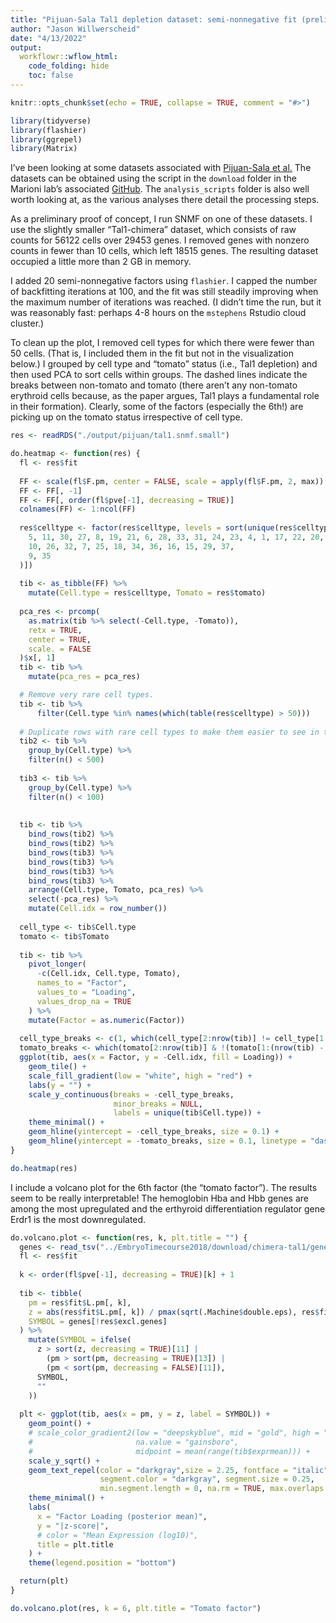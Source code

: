 ```yaml
---
title: "Pijuan-Sala Tal1 depletion dataset: semi-nonnegative fit (preliminary)"
author: "Jason Willwerscheid"
date: "4/13/2022"
output:
  workflowr::wflow_html:
    code_folding: hide
    toc: false
---
```


```r
knitr::opts_chunk$set(echo = TRUE, collapse = TRUE, comment = "#>")
```

```r
library(tidyverse)
library(flashier)
library(ggrepel)
library(Matrix)
```

I've been looking at some datasets associated with [Pijuan-Sala et al.](https://www.nature.com/articles/s41586-019-0933-9) The datasets can be obtained using the script in the `download` folder in the Marioni lab's associated [GitHub](https://github.com/MarioniLab/EmbryoTimecourse2018). The `analysis_scripts` folder is also well worth looking at, as the various analyses there detail the processing steps.

As a preliminary proof of concept, I run SNMF on one of these datasets. I use the slightly smaller "Tal1-chimera" dataset, which consists of raw counts for 56122 cells over 29453 genes. I removed genes with nonzero counts in fewer than 10 cells, which left 18515 genes. The resulting dataset occupied a little more than 2 GB in memory.

I added 20 semi-nonnegative factors using `flashier`. I capped the number of backfitting iterations at 100, and the fit was still steadily improving when the maximum number of iterations was reached. (I didn't time the run, but it was reasonably fast: perhaps 4-8 hours on the `mstephens` Rstudio cloud cluster.)

To clean up the plot, I removed cell types for which there were fewer than 50 cells. (That is, I included them in the fit but not in the visualization below.) I grouped by cell type and "tomato" status (i.e., Tal1 depletion) and then used PCA to sort cells within groups. The dashed lines indicate the breaks between non-tomato and tomato (there aren't any non-tomato erythroid cells because, as the paper argues, Tal1 plays a fundamental role in their formation). Clearly, some of the factors (especially the 6th!) are picking up on the tomato status irrespective of cell type.

```r
res <- readRDS("./output/pijuan/tal1.snmf.small")

do.heatmap <- function(res) {
  fl <- res$fit
  
  FF <- scale(fl$F.pm, center = FALSE, scale = apply(fl$F.pm, 2, max))
  FF <- FF[, -1]
  FF <- FF[, order(fl$pve[-1], decreasing = TRUE)]
  colnames(FF) <- 1:ncol(FF) 
  
  res$celltype <- factor(res$celltype, levels = sort(unique(res$celltype))[c(
    5, 11, 30, 27, 8, 19, 21, 6, 28, 33, 31, 24, 23, 4, 1, 17, 22, 20, 2, 3, 12:14,
    10, 26, 32, 7, 25, 18, 34, 36, 16, 15, 29, 37,
    9, 35
  )])
  
  tib <- as_tibble(FF) %>%
    mutate(Cell.type = res$celltype, Tomato = res$tomato) 
  
  pca_res <- prcomp(
    as.matrix(tib %>% select(-Cell.type, -Tomato)),
    retx = TRUE,
    center = TRUE,
    scale. = FALSE
  )$x[, 1]
  tib <- tib %>%
    mutate(pca_res = pca_res) 

  # Remove very rare cell types.
  tib <- tib %>%
      filter(Cell.type %in% names(which(table(res$celltype) > 50)))
  
  # Duplicate rows with rare cell types to make them easier to see in the visualization.
  tib2 <- tib %>%
    group_by(Cell.type) %>%
    filter(n() < 500)
  
  tib3 <- tib %>%
    group_by(Cell.type) %>%
    filter(n() < 100)
  
  
  tib <- tib %>%
    bind_rows(tib2) %>%
    bind_rows(tib2) %>%
    bind_rows(tib3) %>%
    bind_rows(tib3) %>%
    bind_rows(tib3) %>%
    bind_rows(tib3) %>%
    arrange(Cell.type, Tomato, pca_res) %>%
    select(-pca_res) %>%
    mutate(Cell.idx = row_number())
        
  cell_type <- tib$Cell.type
  tomato <- tib$Tomato
  
  tib <- tib %>%
    pivot_longer(
      -c(Cell.idx, Cell.type, Tomato),
      names_to = "Factor",
      values_to = "Loading",
      values_drop_na = TRUE
    ) %>%
    mutate(Factor = as.numeric(Factor))
  
  cell_type_breaks <- c(1, which(cell_type[2:nrow(tib)] != cell_type[1:(nrow(tib) - 1)]))
  tomato_breaks <- which(tomato[2:nrow(tib)] & !(tomato[1:(nrow(tib) - 1)]))
  ggplot(tib, aes(x = Factor, y = -Cell.idx, fill = Loading)) +
    geom_tile() +
    scale_fill_gradient(low = "white", high = "red") +
    labs(y = "") +
    scale_y_continuous(breaks = -cell_type_breaks,
                       minor_breaks = NULL,
                       labels = unique(tib$Cell.type)) +
    theme_minimal() +
    geom_hline(yintercept = -cell_type_breaks, size = 0.1) +
    geom_hline(yintercept = -tomato_breaks, size = 0.1, linetype = "dashed")
}

do.heatmap(res)
```

I include a volcano plot for the 6th factor (the "tomato factor"). The results seem to be really interpretable! The hemoglobin Hba and Hbb genes are among the most upregulated and the erthyroid differentiation regulator gene Erdr1 is the most downregulated.

```r
do.volcano.plot <- function(res, k, plt.title = "") {
  genes <- read_tsv("../EmbryoTimecourse2018/download/chimera-tal1/genes.tsv", col_names = FALSE)$X2
  fl <- res$fit
  
  k <- order(fl$pve[-1], decreasing = TRUE)[k] + 1
  
  tib <- tibble(
    pm = res$fit$L.pm[, k],
    z = abs(res$fit$L.pm[, k]) / pmax(sqrt(.Machine$double.eps), res$fit$L.psd[, k]),
    SYMBOL = genes[!res$excl.genes]
  ) %>%
    mutate(SYMBOL = ifelse(
      z > sort(z, decreasing = TRUE)[11] |
        (pm > sort(pm, decreasing = TRUE)[13]) |
        (pm < sort(pm, decreasing = FALSE)[11]), 
      SYMBOL, 
      ""
    )) 
  
  plt <- ggplot(tib, aes(x = pm, y = z, label = SYMBOL)) +
    geom_point() +
    # scale_color_gradient2(low = "deepskyblue", mid = "gold", high = "orangered",
    #                       na.value = "gainsboro",
    #                       midpoint = mean(range(tib$exprmean))) +
    scale_y_sqrt() +
    geom_text_repel(color = "darkgray",size = 2.25, fontface = "italic",
                    segment.color = "darkgray", segment.size = 0.25,
                    min.segment.length = 0, na.rm = TRUE, max.overlaps = 20) +
    theme_minimal() +
    labs(
      x = "Factor Loading (posterior mean)",
      y = "|z-score|",
      # color = "Mean Expression (log10)",
      title = plt.title
    ) +
    theme(legend.position = "bottom")

  return(plt)
}

do.volcano.plot(res, k = 6, plt.title = "Tomato factor")
```
